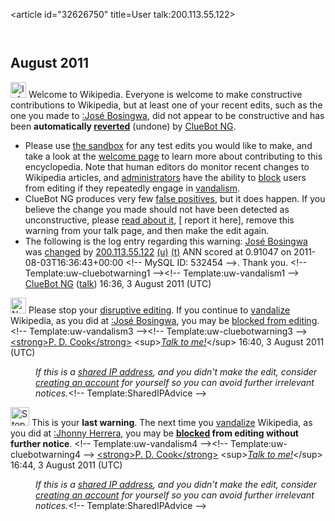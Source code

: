 <article id="32626750" title=User talk:200.113.55.122>
	<talkpage id="32626750" title="User talk:200.113.55.122">


== August 2011 ==
[[Image:Information.svg|left|25px|alt=|link=]] Welcome to Wikipedia. Everyone is welcome to make constructive contributions to Wikipedia, but at least one of your recent edits, such as the one you made to [[:José Bosingwa]], did not appear to be constructive and has been '''automatically [[Help:Reverting|reverted]]''' (undone) by [[User:ClueBot NG|ClueBot NG]]. 
* Please use [[Wikipedia:Sandbox|the sandbox]] for any test edits you would like to make, and take a look at the [[Wikipedia:Introduction|welcome page]] to learn more about contributing to this encyclopedia. Note that human editors do monitor recent changes to Wikipedia articles, and [[WP:ADMINS|administrators]] have the ability to [[WP:BLOCK|block]] users from editing if they repeatedly engage in [[WP:vandalism|vandalism]].
* ClueBot NG produces very few [[User:ClueBot NG#Information About False Positives|false positives]], but it does happen. If you believe the change you made should not have been detected as unconstructive, please [[User:ClueBot NG#Information About False Positives|read about it]], [{{User:ClueBot NG/Warnings/FPReport|532454}} report it here], remove this warning from your talk page, and then make the edit again. 
* The following is the log entry regarding this warning: [[José Bosingwa]] was [http://en.wikipedia.org/w/index.php?title=Jos%C3%A9+Bosingwa&amp;diff=442866912&amp;oldid=442234899 changed] by [[Special:Contributions/200.113.55.122|200.113.55.122]] [[User:200.113.55.122|(u)]] [[User talk:200.113.55.122|(t)]] ANN scored at 0.91047 on 2011-08-03T16:36:43+00:00 &lt;!-- MySQL ID: 532454 --&gt;. Thank you. &lt;!-- Template:uw-cluebotwarning1 --&gt;&lt;!-- Template:uw-vandalism1 --&gt; [[User:ClueBot NG|ClueBot NG]] ([[User talk:ClueBot NG|talk]]) 16:36, 3 August 2011 (UTC)

[[File:Nuvola apps important.svg|25px|alt=|link=]] Please stop your [[Wikipedia:Disruptive editing|disruptive editing]]. If you continue to [[Wikipedia:Vandalism|vandalize]] Wikipedia, as you did at [[:José Bosingwa]], you may be [[Wikipedia:Blocking policy|blocked from editing]]. &lt;!-- Template:uw-vandalism3 --&gt;&lt;!-- Template:uw-cluebotwarning3 --&gt; [[User:Pdcook|&lt;strong&gt;P. D. Cook&lt;/strong&gt;]] &lt;sup&gt;[[User_talk:Pdcook|''Talk to me!'']]&lt;/sup&gt; 16:40, 3 August 2011 (UTC)
:''If this is a [[closed proxy|shared IP address]], and you didn't make the edit, consider [[Wikipedia:Why create an account?|creating an account]] for yourself so you can avoid further irrelevant notices.''&lt;!-- Template:SharedIPAdvice --&gt;

[[Image:Stop hand nuvola.svg|30px|alt=|link=]] This is your '''last warning'''. The next time you [[Wikipedia:Vandalism|vandalize]] Wikipedia, as you did at [[:Jhonny Herrera]], you may be '''[[Wikipedia:Blocking policy|blocked]] from editing without further notice'''. &lt;!-- Template:uw-vandalism4 --&gt;&lt;!-- Template:uw-cluebotwarning4 --&gt; [[User:Pdcook|&lt;strong&gt;P. D. Cook&lt;/strong&gt;]] &lt;sup&gt;[[User_talk:Pdcook|''Talk to me!'']]&lt;/sup&gt; 16:44, 3 August 2011 (UTC)
:''If this is a [[closed proxy|shared IP address]], and you didn't make the edit, consider [[Wikipedia:Why create an account?|creating an account]] for yourself so you can avoid further irrelevant notices.''&lt;!-- Template:SharedIPAdvice --&gt;
	</talkpage>
</article>